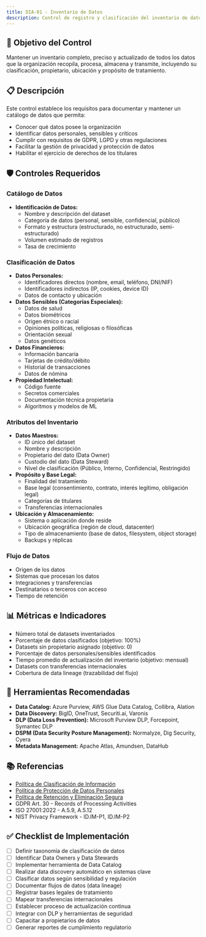 ```yaml
---
title: DIA-01 - Inventario de Datos
description: Control de registro y clasificación del inventario de datos organizacionales
---
```


## 🎯 Objetivo del Control

Mantener un inventario completo, preciso y actualizado de todos los datos que la organización recopila, procesa, almacena y transmite, incluyendo su clasificación, propietario, ubicación y propósito de tratamiento.

## 📋 Descripción

Este control establece los requisitos para documentar y mantener un catálogo de datos que permita:
- Conocer qué datos posee la organización
- Identificar datos personales, sensibles y críticos
- Cumplir con requisitos de GDPR, LGPD y otras regulaciones
- Facilitar la gestión de privacidad y protección de datos
- Habilitar el ejercicio de derechos de los titulares

## 🛡️ Controles Requeridos

### Catálogo de Datos
- **Identificación de Datos:**
  - Nombre y descripción del dataset
  - Categoría de datos (personal, sensible, confidencial, público)
  - Formato y estructura (estructurado, no estructurado, semi-estructurado)
  - Volumen estimado de registros
  - Tasa de crecimiento

### Clasificación de Datos
- **Datos Personales:**
  - Identificadores directos (nombre, email, teléfono, DNI/NIF)
  - Identificadores indirectos (IP, cookies, device ID)
  - Datos de contacto y ubicación
- **Datos Sensibles (Categorías Especiales):**
  - Datos de salud
  - Datos biométricos
  - Origen étnico o racial
  - Opiniones políticas, religiosas o filosóficas
  - Orientación sexual
  - Datos genéticos
- **Datos Financieros:**
  - Información bancaria
  - Tarjetas de crédito/débito
  - Historial de transacciones
  - Datos de nómina
- **Propiedad Intelectual:**
  - Código fuente
  - Secretos comerciales
  - Documentación técnica propietaria
  - Algoritmos y modelos de ML

### Atributos del Inventario
- **Datos Maestros:**
  - ID único del dataset
  - Nombre y descripción
  - Propietario del dato (Data Owner)
  - Custodio del dato (Data Steward)
  - Nivel de clasificación (Público, Interno, Confidencial, Restringido)
- **Propósito y Base Legal:**
  - Finalidad del tratamiento
  - Base legal (consentimiento, contrato, interés legítimo, obligación legal)
  - Categorías de titulares
  - Transferencias internacionales
- **Ubicación y Almacenamiento:**
  - Sistema o aplicación donde reside
  - Ubicación geográfica (región de cloud, datacenter)
  - Tipo de almacenamiento (base de datos, filesystem, object storage)
  - Backups y réplicas

### Flujo de Datos
- Origen de los datos
- Sistemas que procesan los datos
- Integraciones y transferencias
- Destinatarios o terceros con acceso
- Tiempo de retención

## 📊 Métricas e Indicadores

- Número total de datasets inventariados
- Porcentaje de datos clasificados (objetivo: 100%)
- Datasets sin propietario asignado (objetivo: 0)
- Porcentaje de datos personales/sensibles identificados
- Tiempo promedio de actualización del inventario (objetivo: mensual)
- Datasets con transferencias internacionales
- Cobertura de data lineage (trazabilidad del flujo)

## 🔗 Herramientas Recomendadas

- **Data Catalog:** Azure Purview, AWS Glue Data Catalog, Collibra, Alation
- **Data Discovery:** BigID, OneTrust, Securiti.ai, Varonis
- **DLP (Data Loss Prevention):** Microsoft Purview DLP, Forcepoint, Symantec DLP
- **DSPM (Data Security Posture Management):** Normalyze, Dig Security, Cyera
- **Metadata Management:** Apache Atlas, Amundsen, DataHub

## 📚 Referencias

- [Política de Clasificación de Información](/docs/kudo/politicas/clasificacion-informacion)
- [Política de Protección de Datos Personales](/docs/kudo/politicas/politica-proteccion-datos-personales)
- [Política de Retención y Eliminación Segura](/docs/kudo/politicas/politica-retencion-eliminacion-segura)
- GDPR Art. 30 - Records of Processing Activities
- ISO 27001:2022 - A.5.9, A.5.12
- NIST Privacy Framework - ID.IM-P1, ID.IM-P2

## ✅ Checklist de Implementación

- [ ] Definir taxonomía de clasificación de datos
- [ ] Identificar Data Owners y Data Stewards
- [ ] Implementar herramienta de Data Catalog
- [ ] Realizar data discovery automático en sistemas clave
- [ ] Clasificar datos según sensibilidad y regulación
- [ ] Documentar flujos de datos (data lineage)
- [ ] Registrar bases legales de tratamiento
- [ ] Mapear transferencias internacionales
- [ ] Establecer proceso de actualización continua
- [ ] Integrar con DLP y herramientas de seguridad
- [ ] Capacitar a propietarios de datos
- [ ] Generar reportes de cumplimiento regulatorio
